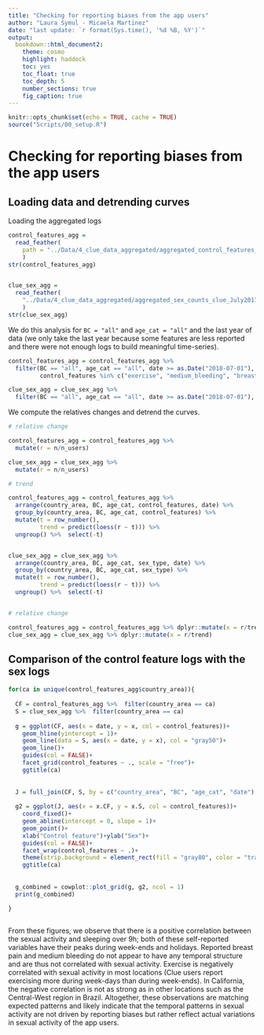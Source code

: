 ```yaml
---
title: "Checking for reporting biases from the app users"
author: "Laura Symul - Micaela Martinez"
date: "last update: `r format(Sys.time(), '%d %B, %Y')`"
output: 
  bookdown::html_document2: 
    theme: cosmo
    highlight: haddock
    toc: yes
    toc_float: true
    toc_depth: 5
    number_sections: true
    fig_caption: true
---
```


```r
knitr::opts_chunk$set(echo = TRUE, cache = TRUE)
source("Scripts/00_setup.R")
```

# Checking for reporting biases from the app users {#reportingbias}

## Loading data and detrending curves

Loading the aggregated logs

```r

control_features_agg = 
  read_feather(
    path = "../Data/4_clue_data_aggregated/aggregated_control_features_counts_clue_July2017-June2019_incl.feather"
    )
str(control_features_agg)


clue_sex_agg = 
  read_feather(
    "../Data/4_clue_data_aggregated/aggregated_sex_counts_clue_July2017-June2019_incl.feather"
    )
str(clue_sex_agg)


```




We do this analysis for `BC = "all"` and `age_cat = "all"` and the last year of data (we only take the last year because some features are less reported and there were not enough logs to build meaningful time-series).

```r

control_features_agg = control_features_agg %>% 
  filter(BC == "all", age_cat == "all", date >= as.Date("2018-07-01"),
         control_features %in% c("exercise", "medium_bleeding", "breast_pain","long_sleep"))

clue_sex_agg = clue_sex_agg %>% 
  filter(BC == "all", age_cat == "all", date >= as.Date("2018-07-01"), sex_type == "all_sex")


```

We compute the relatives changes and detrend the curves.

```r

# relative change

control_features_agg = control_features_agg %>% 
  mutate(r = n/n_users) 

clue_sex_agg = clue_sex_agg %>% 
  mutate(r = n/n_users) 

# trend

control_features_agg = control_features_agg %>% 
  arrange(country_area, BC, age_cat, control_features, date) %>% 
  group_by(country_area, BC, age_cat, control_features) %>% 
  mutate(t = row_number(),
         trend = predict(loess(r ~ t))) %>% 
  ungroup() %>%  select(-t)


clue_sex_agg = clue_sex_agg %>% 
  arrange(country_area, BC, age_cat, sex_type, date) %>% 
  group_by(country_area, BC, age_cat, sex_type) %>% 
  mutate(t = row_number(),
         trend = predict(loess(r ~ t))) %>% 
  ungroup() %>%  select(-t)


# relative change

control_features_agg = control_features_agg %>% dplyr::mutate(x = r/trend)
clue_sex_agg = clue_sex_agg %>% dplyr::mutate(x = r/trend)


```



## Comparison of the control feature logs with the sex logs

```r

for(ca in unique(control_features_agg$country_area)){
  
  CF = control_features_agg %>%  filter(country_area == ca)
  S = clue_sex_agg %>%  filter(country_area == ca)
  
  g = ggplot(CF, aes(x = date, y = x, col = control_features))+
    geom_hline(yintercept = 1)+
    geom_line(data = S, aes(x = date, y = x), col = "gray50")+
    geom_line()+
    guides(col = FALSE)+
    facet_grid(control_features ~ ., scale = "free")+
    ggtitle(ca)
 
  
  J = full_join(CF, S, by = c("country_area", "BC", "age_cat", "date"), suffix = c(".CF",".S"))
  
  g2 = ggplot(J, aes(x = x.CF, y = x.S, col = control_features))+
    coord_fixed()+
    geom_abline(intercept = 0, slope = 1)+
    geom_point()+
    xlab("Control feature")+ylab("Sex")+
    guides(col = FALSE)+
    facet_wrap(control_features ~ .)+
    theme(strip.background = element_rect(fill = "gray80", color = "transparent"))+
    ggtitle(ca)
  
  
  g_combined = cowplot::plot_grid(g, g2, ncol = 1)
  print(g_combined)

}



```



From these figures, we observe that there is a positive correlation between the sexual activity and sleeping over 9h; both of these self-reported variables have their peaks during week-ends and holidays. Reported breast pain and medium bleeding do not appear to have any temporal structure and are thus not correlated with sexual activity. Exercise is negatively correlated with sexual activity in most locations (Clue users report exercising more during week-days than during week-ends). In California, the negative correlation is not as strong as in other locations such as the Central-West region in Brazil. Altogether, these observations are matching expected patterns and likely indicate that the temporal patterns in sexual activity are not driven by reporting biases but rather reflect actual variations in sexual activity of the app users.






